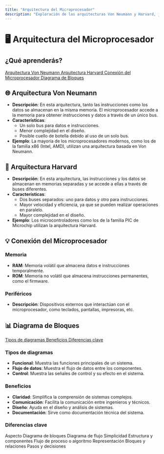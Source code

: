 ```yaml
---
title: "Arquitectura del Microprocesador"
description: "Exploración de las arquitecturas Von Neumann y Harvard, junto con la conexión del microprocesador y diagramas de bloques."
---
```


# 🖥️ Arquitectura del Microprocesador

## ¿Qué aprenderás?

<div className="flex flex-wrap gap-6 justify-center">
  <Card className="w-64 flex flex-col items-center">
    <a href="#arquitectura-von-neumann" style={{ textDecoration: 'none', color: 'inherit', width: '100%' }}>
      <CardTitle className="text-center w-full">Arquitectura Von Neumann</CardTitle>
    </a>
  </Card>
  <Card className="w-64 flex flex-col items-center">
    <a href="#arquitectura-harvard" style={{ textDecoration: 'none', color: 'inherit', width: '100%' }}>
      <CardTitle className="text-center w-full">Arquitectura Harvard</CardTitle>
    </a>
  </Card>
  <Card className="w-64 flex flex-col items-center">
    <a href="#conexion-del-microprocesador" style={{ textDecoration: 'none', color: 'inherit', width: '100%' }}>
      <CardTitle className="text-center w-full">Conexión del Microprocesador</CardTitle>
    </a>
  </Card>
  <Card className="w-64 flex flex-col items-center">
    <a href="#diagrama-de-bloques" style={{ textDecoration: 'none', color: 'inherit', width: '100%' }}>
      <CardTitle className="text-center w-full">Diagrama de Bloques</CardTitle>
    </a>
  </Card>
</div>

## 🌐 Arquitectura Von Neumann

- **Descripción**: En esta arquitectura, tanto las instrucciones como los datos se almacenan en la misma memoria. El microprocesador accede a la memoria para obtener instrucciones y datos a través de un único bus.
- **Características**:
  - Un solo bus para datos e instrucciones.
  - Menor complejidad en el diseño.
  - Posible cuello de botella debido al uso de un solo bus.
- **Ejemplo**: La mayoría de los microprocesadores modernos, como los de la familia x86 (Intel, AMD), utilizan una arquitectura basada en Von Neumann.

## 🔬 Arquitectura Harvard

- **Descripción**: En esta arquitectura, las instrucciones y los datos se almacenan en memorias separadas y se accede a ellas a través de buses diferentes.
- **Características**:
  - Dos buses separados: uno para datos y otro para instrucciones.
  - Mayor velocidad y eficiencia, ya que se pueden realizar operaciones en paralelo.
  - Mayor complejidad en el diseño.
- **Ejemplo**: Los microcontroladores como los de la familia PIC de Microchip utilizan la arquitectura Harvard.

## 💡 Conexión del Microprocesador

### Memoria

- **RAM**: Memoria volátil que almacena datos e instrucciones temporalmente.
- **ROM**: Memoria no volátil que almacena instrucciones permanentes, como el firmware.

### Periféricos

- **Descripción**: Dispositivos externos que interactúan con el microprocesador, como teclados, pantallas, impresoras, etc.

## 📊 Diagrama de Bloques

<div className="flex flex-wrap gap-6 justify-center">
  <Card className="w-64 flex flex-col items-center">
    <a href="#tipos-de-diagramas" style={{ textDecoration: 'none', color: 'inherit', width: '100%' }}>
      <CardTitle className="text-center w-full">Tipos de diagramas</CardTitle>
    </a>
  </Card>
  <Card className="w-64 flex flex-col items-center">
    <a href="#beneficios" style={{ textDecoration: 'none', color: 'inherit', width: '100%' }}>
      <CardTitle className="text-center w-full">Beneficios</CardTitle>
    </a>
  </Card>
  <Card className="w-64 flex flex-col items-center">
    <a href="#diferencias-clave" style={{ textDecoration: 'none', color: 'inherit', width: '100%' }}>
      <CardTitle className="text-center w-full">Diferencias clave</CardTitle>
    </a>
  </Card>
</div>

### Tipos de diagramas

- **Funcional**: Muestra las funciones principales de un sistema.
- **Flujo de datos**: Muestra el flujo de datos entre los componentes.
- **Control**: Muestra las señales de control y su efecto en el sistema.

### Beneficios

- **Claridad**: Simplifica la comprensión de sistemas complejos.
- **Comunicación**: Facilita la comunicación entre ingenieros y técnicos.
- **Diseño**: Ayuda en el diseño y análisis de sistemas.
- **Documentación**: Sirve como documentación técnica del sistema.

### Diferencias clave

<Table>
  <TableHeader>
    <TableRow>
      <TableHead>Aspecto</TableHead>
      <TableHead>Diagrama de bloques</TableHead>
      <TableHead>Diagrama de flujo</TableHead>
    </TableRow>
  </TableHeader>
  <TableBody>
    <TableRow>
      <TableCell>Simplicidad</TableCell>
      <TableCell>Estructura y componentes</TableCell>
      <TableCell>Flujo de proceso o algoritmo</TableCell>
    </TableRow>
    <TableRow>
      <TableCell>Representación</TableCell>
      <TableCell>Bloques y relaciones</TableCell>
      <TableCell>Pasos y decisiones</TableCell>
    </TableRow>
  </TableBody>
</Table>